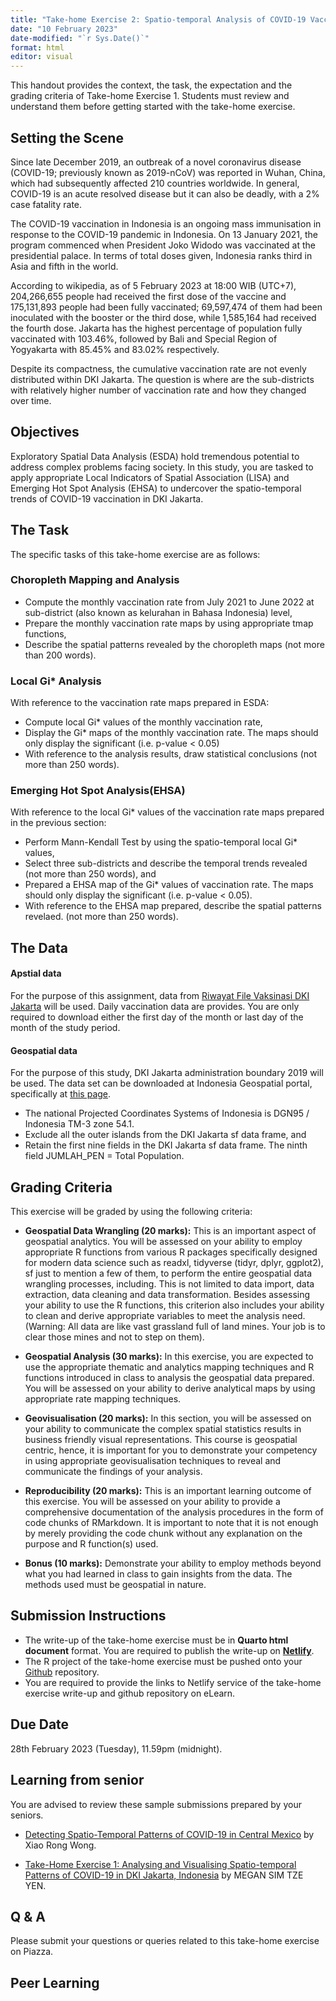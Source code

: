 ```yaml
---
title: "Take-home Exercise 2: Spatio-temporal Analysis of COVID-19 Vaccination Trends at the Sub-district Level, DKI Jakarta"
date: "10 February 2023"
date-modified: "`r Sys.Date()`"
format: html
editor: visual
---
```


::: callout-note
This handout provides the context, the task, the expectation and the grading criteria of Take-home Exercise 1. Students must review and understand them before getting started with the take-home exercise.
:::

## Setting the Scene

Since late December 2019, an outbreak of a novel coronavirus disease (COVID-19; previously known as 2019-nCoV) was reported in Wuhan, China, which had subsequently affected 210 countries worldwide. In general, COVID-19 is an acute resolved disease but it can also be deadly, with a 2% case fatality rate.

The COVID-19 vaccination in Indonesia is an ongoing mass immunisation in response to the COVID-19 pandemic in Indonesia. On 13 January 2021, the program commenced when President Joko Widodo was vaccinated at the presidential palace.  In terms of total doses given, Indonesia ranks third in Asia and fifth in the world.  

According to wikipedia, as of 5 February 2023 at 18:00 WIB (UTC+7), 204,266,655 people had received the first dose of the vaccine and 175,131,893 people had been fully vaccinated; 69,597,474 of them had been inoculated with the booster or the third dose, while 1,585,164 had received the fourth dose. Jakarta has the highest percentage of population fully vaccinated with 103.46%, followed by Bali and Special Region of Yogyakarta with 85.45% and 83.02% respectively.

Despite its compactness, the cumulative vaccination rate are not evenly distributed within DKI Jakarta.  The question is where are the sub-districts with relatively higher number of vaccination rate and how they changed over time.

## Objectives

Exploratory Spatial Data Analysis (ESDA) hold tremendous potential to address complex problems facing society. In this study, you are tasked to apply appropriate Local Indicators of Spatial Association (LISA) and Emerging Hot Spot Analysis (EHSA) to undercover the spatio-temporal trends of COVID-19 vaccination in DKI Jakarta. 

## The Task

The specific tasks of this take-home exercise are as follows:

### Choropleth Mapping and Analysis

-   Compute the monthly vaccination rate from July 2021 to June 2022 at sub-district (also known as kelurahan in Bahasa Indonesia) level,
-   Prepare the monthly vaccination rate maps by using appropriate tmap functions, 
-   Describe the spatial patterns revealed by the choropleth maps (not more than 200 words). 

### Local Gi* Analysis

With reference to the vaccination rate maps prepared in ESDA:

-   Compute local Gi* values of the monthly vaccination rate,
-   Display the Gi* maps of the monthly vaccination rate.  The maps should only display the significant (i.e. p-value < 0.05)  
-   With reference to the analysis results, draw statistical conclusions (not more than 250 words). 

### Emerging Hot Spot Analysis(EHSA)

With reference to the local Gi* values of  the vaccination rate maps prepared in the previous section:

-   Perform Mann-Kendall Test by using the spatio-temporal local Gi* values,
-   Select three sub-districts and describe the temporal trends revealed (not more than 250 words), and 
-   Prepared a EHSA map of the  Gi* values of vaccination rate. The maps should only display the significant (i.e. p-value < 0.05).   
-   With reference to the EHSA map prepared, describe the spatial patterns revelaed. (not more than 250 words). 

## The Data

#### Apstial data

For the purpose of this assignment, data from [Riwayat File Vaksinasi DKI Jakarta](https://riwayat-file-vaksinasi-dki-jakarta-jakartagis.hub.arcgis.com/) will be used. Daily vaccination data are provides.  You are only required to download either the first day of the month or last day of the month of the study period.  

#### Geospatial data

For the purpose of this study, DKI Jakarta administration boundary 2019 will be used.  The data set can be downloaded at Indonesia Geospatial portal, specifically at [this page](https://www.indonesia-geospasial.com/2020/04/download-shapefile-shp-batas-desa.html).  

::: {.callout-note}
- The national Projected Coordinates Systems of Indonesia is DGN95 / Indonesia TM-3 zone 54.1.
- Exclude all the outer islands from the DKI Jakarta sf data frame, and
- Retain the first nine fields in the DKI Jakarta sf data frame. The ninth field JUMLAH_PEN = Total Population.
:::

## Grading Criteria

This exercise will be graded by using the following criteria:

-   **Geospatial Data Wrangling (20 marks):** This is an important aspect of geospatial analytics. You will be assessed on your ability to employ appropriate R functions from various R packages specifically designed for modern data science such as readxl, tidyverse (tidyr, dplyr, ggplot2), sf just to mention a few of them, to perform the entire geospatial data wrangling processes, including. This is not limited to data import, data extraction, data cleaning and data transformation. Besides assessing your ability to use the R functions, this criterion also includes your ability to clean and derive appropriate variables to meet the analysis need. (Warning: All data are like vast grassland full of land mines. Your job is to clear those mines and not to step on them).

-   **Geospatial Analysis (30 marks):** In this exercise, you are expected to use the appropriate thematic and analytics mapping techniques and R functions introduced in class to analysis the geospatial data prepared. You will be assessed on your ability to derive analytical maps by using appropriate rate mapping techniques.

-   **Geovisualisation (20 marks):** In this section, you will be assessed on your ability to communicate the complex spatial statistics results in business friendly visual representations. This course is geospatial centric, hence, it is important for you to demonstrate your competency in using appropriate geovisualisation techniques to reveal and communicate the findings of your analysis.

-   **Reproducibility (20 marks):** This is an important learning outcome of this exercise. You will be assessed on your ability to provide a comprehensive documentation of the analysis procedures in the form of code chunks of RMarkdown. It is important to note that it is not enough by merely providing the code chunk without any explanation on the purpose and R function(s) used.

-   **Bonus (10 marks):** Demonstrate your ability to employ methods beyond what you had learned in class to gain insights from the data. The methods used must be geospatial in nature.

## Submission Instructions

-   The write-up of the take-home exercise must be in **Quarto html document** format. You are required to publish the write-up on [**Netlify**](https://www.netlify.com/).
-   The R project of the take-home exercise must be pushed onto your [Github](https://github.com/) repository.
-   You are required to provide the links to Netlify service of the take-home exercise write-up and github repository on eLearn.

## Due Date

28th February 2023 (Tuesday), 11.59pm (midnight).

## Learning from senior

You are advised to review these sample submissions prepared by your seniors.

-   [Detecting Spatio-Temporal Patterns of COVID-19 in Central Mexico](https://rpubs.com/xiaorongw/IS415_Take-home_Ex02) by Xiao Rong Wong.

-   [Take-Home Exercise 1: Analysing and Visualising Spatio-temporal Patterns of COVID-19 in DKI Jakarta, Indonesia](https://is415-msty.netlify.app/posts/2021-09-10-take-home-exercise-1/) by MEGAN SIM TZE YEN.

## Q & A

Please submit your questions or queries related to this take-home exercise on Piazza.

## Peer Learning
